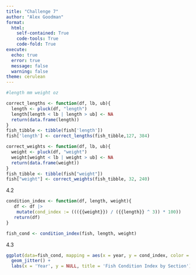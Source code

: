 ```yaml
---
title: "Challenge 7"
author: "Alex Goodman"
format:
  html:
    self-contained: True
    code-tools: True
    code-fold: True
execute:
  echo: true
  error: true
  message: false
  warning: false
theme: cerulean
---
```

```r
#length mm weight oz

correct_lengths <- function(df, lb, ub){
  length <- pluck(df, "length")
  length[length < lb | length > ub] <- NA
  return(data.frame(length))
}
fish_tibble <- tibble(fish['length'])
fish['length'] <- correct_lengths(fish_tibble,127, 384)

correct_weights <- function(df, lb, ub){
  weight <- pluck(df, "weight")
  weight[weight < lb | weight > ub] <- NA
  return(data.frame(weight))
}
fish_tibble <- tibble(fish["weight"])
fish["weight"] <- correct_weights(fish_tibble, 32, 240)
```
4.2
```r
condition_index <- function(df, length, weight){
   df <- df |>
    mutate(cond_index := ((({{weight}}) / ({{length}} ^ 3)) * 100))
   return(df)
}

fish_cond <- condition_index(fish, length, weight)
```
4.3
```r
ggplot(data=fish_cond, mapping = aes(x = year, y = cond_index, color = section)) +
  geom_jitter() +
  labs(x = 'Year', y = NULL, title = 'Fish Condition Index by Section')
```

